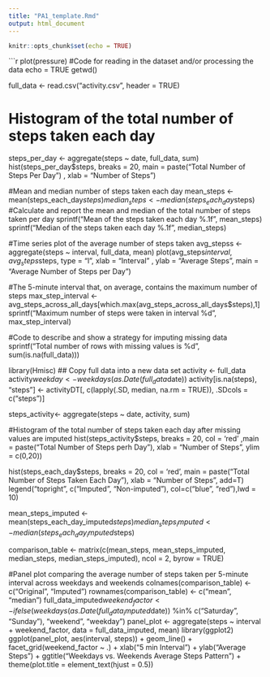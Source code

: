 ---
title: "PA1_template.Rmd"
output: html_document
---

```{r setup, include=FALSE}
knitr::opts_chunk$set(echo = TRUE)
```

```{r pressure, echo=FALSE}
plot(pressure)
#Code for reading in the dataset and/or processing the data
echo = TRUE
getwd()


full_data <- read.csv("activity.csv", header = TRUE)

# Histogram of the total number of steps taken each day
steps_per_day <- aggregate(steps ~ date, full_data, sum)
hist(steps_per_day$steps, breaks = 20,
     main = paste("Total Number of Steps Per Day")
     , xlab = "Number of Steps")

#Mean and median number of steps taken each day
mean_steps <- mean(steps_each_day$steps)
median_steps <- median(steps_each_day$steps)
#Calculate and report the mean and median of the total number of steps taken per day
sprintf("Mean of the steps taken each day %.1f", mean_steps)
sprintf("Median of the steps taken each day %.1f", median_steps)


#Time series plot of the average number of steps taken
avg_stepss <- aggregate(steps ~ interval, full_data, mean)
plot(avg_steps$interval, avg_steps$steps, type = "l", xlab = "Interval"
     , ylab = "Average Steps", main = "Average Number of Steps per Day")

#The 5-minute interval that, on average, contains the maximum number of steps
max_step_interval <- avg_steps_across_all_days[which.max(avg_steps_across_all_days$steps),1]
sprintf("Maximum number of steps were taken in interval %d", max_step_interval)

#Code to describe and show a strategy for imputing missing data
sprintf("Total number of rows with missing values is %d", sum(is.na(full_data)))


library(Hmisc)
## Copy full data into a new data set
activity <- full_data
activity$weekday <- weekdays(as.Date(full_data$date))
activity[is.na(steps), "steps"] <- activityDT[, c(lapply(.SD, median, na.rm = TRUE)), .SDcols = c("steps")]

steps_activity<- aggregate(steps ~ date, activity, sum)

#Histogram of the total number of steps taken each day after missing values are imputed
hist(steps_activity$steps, breaks = 20, col = 'red' 
     ,main = paste("Total Number of Steps perh Day"), xlab = "Number of Steps", ylim = c(0,20))


hist(steps_each_day$steps, breaks = 20, col = 'red', main = paste("Total Number of Steps Taken Each Day"), 
     xlab = "Number of Steps", add=T)
legend("topright", c("Imputed", "Non-imputed"), col=c("blue", "red"),lwd = 10)

mean_steps_imputed <- mean(steps_each_day_imputed$steps)
median_steps_imputed <- median(steps_each_day_imputed$steps)

comparison_table <- matrix(c(mean_steps, mean_steps_imputed, median_steps, median_steps_imputed), ncol = 2, byrow = TRUE)

#Panel plot comparing the average number of steps taken per 5-minute interval across weekdays and weekends
colnames(comparison_table) <- c("Original", "Imputed")
rownames(comparison_table) <- c("mean", "median")
full_data_imputed$weekend_factor <- ifelse(weekdays(as.Date(full_data_imputed$date)) %in%
                                             c("Saturday", "Sunday"), "weekend", "weekday")
panel_plot <- aggregate(steps ~ interval + weekend_factor, data = full_data_imputed, mean)
library(ggplot2)
ggplot(panel_plot, aes(interval, steps)) + geom_line() + facet_grid(weekend_factor ~ .) 
+ xlab("5 min Interval") + ylab("Average Steps") + ggtitle("Weekdays vs. Weekends Average Steps Pattern") + 
  theme(plot.title = element_text(hjust = 0.5))
